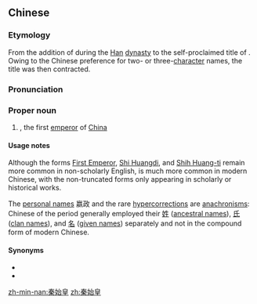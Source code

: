 ==Chinese==
{{zh-forms|type=12}}
{{wikipedia|Shi Huangdi}}
{{wikipedia|秦始皇|lang=zh}}

===Etymology===
From the addition of {{zh-l|秦|Qín}} during the [[Han]] [[dynasty]] to the self-proclaimed title of {{zh-l|始皇帝}}. Owing to the Chinese preference for two- or three-[[character]] names, the title was then contracted. {{rfv-etymology|zh}}

===Pronunciation===
{{zh-pron
|m=Qín Shǐhuáng
|c=ceon4 ci2 wong4
|mn=Chîn Sí-hông
|cat=pn
}}

===Proper noun===
{{zh-proper noun}}

# {{lb|zh|historical}} {{w|Qin Shi Huang}}, the first [[emperor]] of [[China]]

====Usage notes====
Although the forms [[First Emperor]], [[Shi Huangdi]], and [[Shih Huang-ti]] remain more common in non-scholarly English, {{lang|zh|秦始皇}} is much more common in modern Chinese, with the non-truncated forms only appearing in scholarly or historical works.

The [[personal name]]s 嬴政 and the rare [[hypercorrection]]s {{zh-l|趙政}} are [[anachronism]]s: Chinese of the period generally employed their [[姓]] ([[ancestral name]]s), [[氏]] ([[clan name]]s), and [[名]] ([[given name]]s) separately and not in the compound form of modern Chinese.

====Synonyms====
* {{zh-l|秦始皇帝}}
* {{zh-l|始皇帝}}

{{zh-cat|Individuals}}

[[zh-min-nan:秦始皇]]
[[zh:秦始皇]]